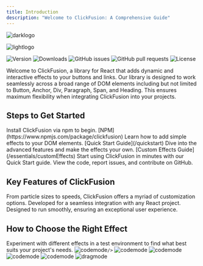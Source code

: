 ```yaml
---
title: Introduction
description: "Welcome to ClickFusion: A Comprehensive Guide"
---
```


<img
  className="hidden dark:block"
  src="/logo/dark.png"
  alt="darklogo"
  noZoom
/>

<img
  className="block dark:hidden"
  src="/logo/light.png"
  alt="lightlogo"
  noZoom
/>

<div style={{ display: 'flex', justifyContent: 'space-between', flexWrap: 'wrap' }}>
<img noZoom src="https://img.shields.io/github/package-json/v/BankkRoll/ClickFusion" alt="Version" />
<img noZoom src="https://img.shields.io/npm/dt/clickfusion" alt="Downloads" />
<img noZoom src="https://img.shields.io/github/issues/BankkRoll/ClickFusion" alt="GitHub issues" />
<img noZoom src="https://img.shields.io/github/issues-pr/BankkRoll/ClickFusion" alt="GitHub pull requests" />
<img noZoom src="https://img.shields.io/npm/l/clickfusion" alt="License" />
</div>

Welcome to ClickFusion, a library for React that adds dynamic and interactive effects to your buttons and links. Our library is designed to work seamlessly across a broad range of DOM elements including but not limited to Button, Anchor, Div, Paragraph, Span, and Heading. This ensures maximum flexibility when integrating ClickFusion into your projects.

## Steps to Get Started

<Steps>
  <Step title="Installation">
    Install ClickFusion via npm to begin. [NPM](https://www.npmjs.com/package/clickfusion)
  </Step>
  <Step title="Basic Usage">
    Learn how to add simple effects to your DOM elements. [Quick Start Guide](/quickstart)
  </Step>
  <Step title="Advanced Customization">
    Dive into the advanced features and make the effects your own. [Custom Effects Guide](/essentials/customEffects)
  </Step>
</Steps>


<CardGroup cols={2}>
  <Card title="Quick Start" icon="rocket" href="/quickstart">
    Start using ClickFusion in minutes with our Quick Start guide.
  </Card>
  <Card title="GitHub Repository" icon="github" href="https://github.com/BankkRoll/ClickFusion">
    View the code, report issues, and contribute on GitHub.
  </Card>
</CardGroup>

## Key Features of ClickFusion

<CardGroup cols={3}>
  <Card title="Extensive Customization" icon="palette">
    From particle sizes to speeds, ClickFusion offers a myriad of customization options.
  </Card>
  <Card title="React and Next.js Compatibility" icon="react">
    Developed for a seamless integration with any React project.
  </Card>
  <Card title="Performance Optimized" icon="gauge-circle-bolt">
    Designed to run smoothly, ensuring an exceptional user experience.
  </Card>
</CardGroup>

## How to Choose the Right Effect

<Note>
Experiment with different effects in a test environment to find what best suits your project's needs.
</Note>

<Tabs>
  <Tab title="Coolmode">
    <img
      className="block"
      src="/images/coolmode.gif"
      alt="codemode"

    />
  </Tab>
  <Tab title="Rainmode">
    <img
      className="block"
      src="/images/rainmode.gif"
      alt="codemode"
    />
  </Tab>
  <Tab title="Partymode">
    <img
      className="block"
      src="/images/partymode.gif"
      alt="codemode"
    />
  </Tab>
  <Tab title="Confettimode">
     <img
      className="block"
      src="/images/confettimode.gif"
      alt="codemode"
    />
  </Tab>
  <Tab title="Codemode">
    <img
      className="block"
      src="/images/codemode.gif"
      alt="codemode"
    />
  </Tab>
  <Tab title="Dragmode">
    <img
      className="block"
      src="/images/dragmode.gif"
      alt="dragmode"
    />
  </Tab>
</Tabs>


